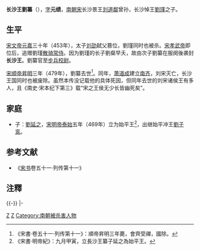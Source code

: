 {{東亞男性歷史人物
|名稱 =長沙王
|身份 =南朝宋政治人物
|姓名 =劉纂
|字 =元績
|封爵 =長沙郡王
|出生日期 =
|出生地點 =
|婚年 =
|逝世日期 =[[南朝宋|南朝宋]][[昇明|昇明]]三年（479年）
|逝世地點 =[[揚州_(古代)|楊州]][[丹楊郡|丹楊郡]][[建康縣|建康縣]]
|諡號 =
|墓葬 =
|經歷 =
* －479年<br/>[[步兵校尉|步兵校尉]]、長沙王
|注釋 =
}}
{{Otheruses|刘纂}}
'''长沙王劉纂'''（{{bd|5世紀||479年||catIdx=L}}），[[表字|字]]'''元绩'''，[[南朝宋|南朝宋]]长沙景王[[刘道鄰|刘道鄰]]曾孙，长沙悼王[[劉瑾_(刘宋)|劉瑾]]之子。

== 生平 ==
[[宋文帝|宋文帝]][[元嘉_(南朝宋)|元嘉]]三十年（453年），太子[[刘劭_(刘宋)|刘劭]]弑父篡位，劉瑾同时也被杀。[[宋孝武帝|宋孝武帝]]即位后，追赠劉瑾[[散骑常侍|散骑常侍]]。因为劉瑾的长子劉粲早夭，故由次子劉纂在服阕後袭封'''长沙王'''。劉纂官至[[步兵校尉|步兵校尉]]。

[[宋顺帝|宋顺帝]][[昇明|昇明]]三年（479年），劉纂去世<ref>《宋書·卷五十一·列传第十一》：順帝昇明三年薨，會齊受禪，國除。</ref>。同年，[[萧道成|萧道成]]建立[[南齐|南齐]]，刘宋灭亡，长沙王国同时也被废除。虽然本传没记载他的具体死因，但同年去世的刘宋诸侯王有多人，且《南史·宋本纪下第三》载“宋之王侯无少长皆幽死矣”。

==家庭==
*子：[[劉延之|劉延之]]，[[宋明帝|宋明帝]][[泰始_(刘宋)|泰始]]五年（469年）立为始平王<ref>《宋書·明帝紀》：九月甲寅，立長沙王纂子延之為始平王。</ref>，出继始平冲王[[劉子鸾|劉子鸾]]。

== 参考文献 ==
*《[[宋书|宋书]]卷五十一·列传第十一》

==注釋==
{{reflist|}}

{{-}}
{{s-start}}
{{s-reg|cn}}
|-
{{s-before|父[[劉瑾_(劉宋)|悼王劉瑾]]}}
{{s-title|[[南朝宋|南朝宋]][[南朝藩王列表#長沙國|長沙郡王]]|455年－479年}}
{{s-none|[[南齐|齐]]代宋，国除}}
{{s-end}}

{{DEFAULTSORT:Liu刘}}
[[Category:刘宋宗室国王|Z]]
[[Category:彭城劉氏|Z]]
[[Category:南朝被杀害人物|Category:南朝被杀害人物]]